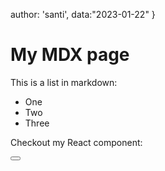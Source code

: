 

author: 'santi',
data:"2023-01-22"
}


<Head>
  <title>Hello World - My Blog</title>
</Head>


 
# My MDX page

This is a list in markdown:

- One
- Two
- Three

Checkout my React component:

<Button/>
